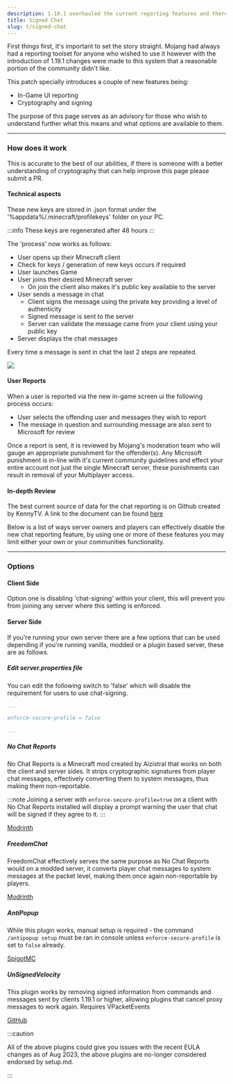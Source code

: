 ```yaml
---
description: 1.19.1 overhauled the current reporting features and therefore caused a lot of panic, this page is written to cut through the misinformation and provide the facts.
title: Signed Chat
slug: t/signed-chat
---
```


First things first, it's important to set the story straight. Mojang had always had a reporting toolset for anyone who wished to use it however with the introduction of 1.19.1 changes were made to this system that a reasonable portion of the community didn't like.

This patch specially introduces a couple of new features being:

- In-Game UI reporting 
- Cryptography and signing

The purpose of this page serves as an advisory for those who wish to understand further what this means and what options are available to them.

---

### How does it work

This is accurate to the best of our abilities, if there is someone with a better understanding of cryptography that can help improve this page please submit a PR.

#### Technical aspects

These new keys are stored in .json format under the '%appdata%/.minecraft/profilekeys' folder on your PC.

:::info 
These keys are regenerated after 48 hours
:::

The 'process' now works as follows:

- User opens up their Minecraft client
- Check for keys / generation of new keys occurs if required
- User launches Game
- User joins their desired Minecraft server
  - On join the client also makes it's public key available to the server
- User sends a message in chat
  - Client signs the message using the private key providing a level of authenticity
  - Signed message is sent to the server
  - Server can validate the message came from your client using your public key 
- Server displays the chat messages 

Every time a message is sent in chat the last 2 steps are repeated.

<img src="https://camo.githubusercontent.com/55063c3d3a211b6bf5648f559ee00579f03b1bd651e3980aa358d203a0ca7443/68747470733a2f2f692e696d6775722e636f6d2f6c6a69666d79302e706e67"/>

#### User Reports 

When a user is reported via the new in-game screen ui the following process occurs:

- User selects the offending user and messages they wish to report
- The message in question and surrounding message are also sent to Microsoft for review

Once a report is sent, it is reviewed by Mojang's moderation team who will gauge an appropriate punishment for the offender(s). Any Microsoft punishment is in-line with it's current community guidelines and effect your entire account not just the single Minecraft server, these punishments can result in removal of your Multiplayer access.

#### In-depth Review

The best current source of data for the chat reporting is on Github created by KennyTV. A link to the document can be found [here](https://gist.github.com/kennytv/ed783dd244ca0321bbd882c347892874#file-readme-md)


Below is a list of ways server owners and players can effectively disable the new chat reporting feature, by using one or more of these features you may limit either your own or your communities functionality.

---

### Options

#### Client Side 

Option one is disabling 'chat-signing' within your client, this will prevent you from joining any server where this setting is enforced.

#### Server Side 

If you're running your own server there are a few options that can be used depending if you're running vanilla, modded or a plugin based server, these are as follows.

##### Edit server.properties file

You can edit the following switch to 'false' which will disable the requirement for users to use chat-signing. 

```yaml
...

enforce-secure-profile = false

...
```

##### No Chat Reports

No Chat Reports is a Minecraft mod created by Aizistral that works on both the client and server sides. It strips cryptographic signatures from player chat messages, effectively converting them to system messages, thus making them non-reportable.

:::note
Joining a server with `enforce-secure-profile=true` on a client with No Chat Reports installed will display a prompt warning the user that chat will be signed if they agree to it.
:::

<div>
<a class="button button--outline button--primary" href="https://modrinth.com/mod/no-chat-reports">Modrinth</a>
</div>

##### FreedomChat

FreedomChat effectively serves the same purpose as No Chat Reports would on a modded server, it converts player chat messages to system messages at the packet level, making them once again non-reportable by players.

<div>
<a class="button button--outline button--primary" href="https://modrinth.com/mod/freedomchat">Modrinth</a>
</div>

##### AntiPopup

While this plugin works, manual setup is required - the command `/antipopup setup` must be ran in console unless `enforce-secure-profile` is set to `false` already.  

<div>
<a class="button button--outline button--primary" href="https://www.spigotmc.org/resources/%E2%9C%A8-antipopup-no-chat-reports-and-popup-%E2%9C%A8.103782/">SpigotMC</a>
</div>

##### UnSignedVelocity

This plugin works by removing signed information from commands and messages sent by clients 1.19.1 or higher, allowing plugins that cancel proxy messages to work again. Requires VPacketEvents

<div>
<a class="button button--outline button--primary" href="https://github.com/4drian3d/UnSignedVelocity">GitHub</a>
</div>

:::caution

All of the above plugins could give you issues with the recent EULA changes as of Aug 2023, the above plugins are no-longer considered endorsed by setup.md.

:::